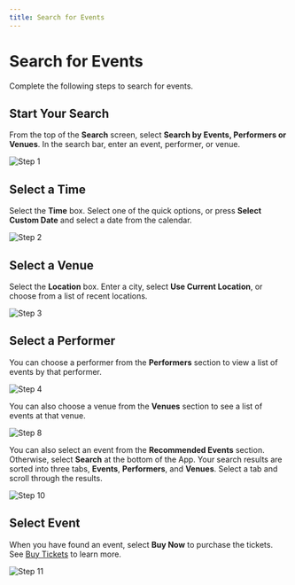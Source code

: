 ```yaml
---
title: Search for Events
---
```



# Search for Events

Complete the following steps to search for events.

<Steps>

## Start Your Search

From the top of the **Search** screen, select **Search by Events, Performers or Venues**. In the search bar, enter an event, performer, or venue.

![Step 1](/images/AXS/search_for_events/search_for_events_step_1.jpg)

## Select a Time

Select the **Time** box. Select one of the quick options, or press **Select Custom Date** and select a date from the calendar.

![Step 2](/images/AXS/search_for_events/search_for_events_step_2.jpg)

## Select a Venue

Select the **Location** box. Enter a city, select **Use Current Location**, or choose from a list of recent locations.

![Step 3](/images/AXS/search_for_events/search_for_events_step_3.jpg)

## Select a Performer

You can choose a performer from the **Performers** section to view a list of events by that performer.

![Step 4](/images/AXS/search_for_events/search_for_events_step_4.0.jpg)

You can also choose a venue from the **Venues** section to see a list of events at that venue.

![Step 8](/images/AXS/search_for_events/search_for_events_step_4.1.jpg)

You can also select an event from the **Recommended Events** section. Otherwise, select **Search** at the bottom of the App. Your search results are sorted into three tabs, **Events**, **Performers**, and **Venues**. Select a tab and scroll through the results.

![Step 10](/images/AXS/search_for_events/search_for_events_step_10.jpg)

## Select Event

When you have found an event, select **Buy Now** to purchase the tickets. See [Buy Tickets](/buy-tickets) to learn more.

![Step 11](/images/AXS/search_for_events/search_for_events_step_11.jpg)

</Steps>